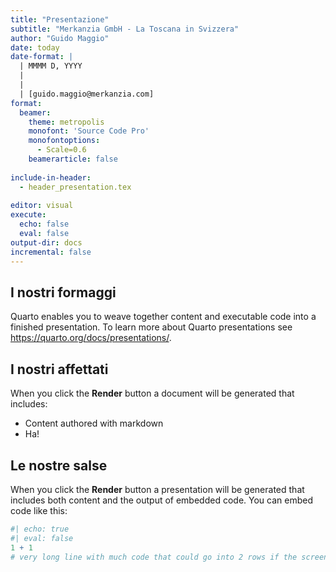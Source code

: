 ```yaml
---
title: "Presentazione"
subtitle: "Merkanzia GmbH - La Toscana in Svizzera"
author: "Guido Maggio"
date: today
date-format: |
  | MMMM D, YYYY
  |
  |
  | [guido.maggio@merkanzia.com]
format:
  beamer:
    theme: metropolis
    monofont: 'Source Code Pro'
    monofontoptions: 
      - Scale=0.6
    beamerarticle: false
    
include-in-header:
  - header_presentation.tex
  
editor: visual
execute: 
  echo: false
  eval: false
output-dir: docs
incremental: false
---
```


## I nostri formaggi

Quarto enables you to weave together content and executable code into a finished presentation. To learn more about Quarto presentations see <https://quarto.org/docs/presentations/>.

## I nostri affettati

When you click the **Render** button a document will be generated that includes:

-   Content authored with markdown
-   Ha!

## Le nostre salse

When you click the **Render** button a presentation will be generated that includes both content and the output of embedded code. You can embed code like this:

```r
#| echo: true
#| eval: false
1 + 1
# very long line with much code that could go into 2 rows if the screen is not large enough, if the font size is small, it would go beyond the right margin
```
